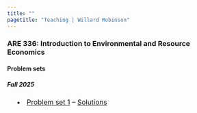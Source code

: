 ```yaml
---
title: ""
pagetitle: "Teaching | Willard Robinson"
---
```


<style>
    .section h3 {
        font-weight: bold;
        color: #aa2847;
        margin-bottom: 0.5em;
        text-align: center;
    }

    .section h4 {
        font-size: 24px;
        font-weight: underline;
        margin-bottom: 0.5em;
    }

    .section h5 {
        font-size: 20px;
        text-indent: 1em;
    }

  p {
    font-size: 18px;
  }

  li {
    font-size: 16px;
  }

  ul {
    list-style-position: inside;
  }
</style>

### ARE 336: Introduction to Environmental and Resource Economics

#### Problem sets

##### Fall 2025

<ul>
    <li>
    <a href="teaching/are-336/problem-sets/fall-2025/ps-1.pdf" target="_blank">Problem set 1</a>
    -- <a href="teaching/are-336/problem-sets/fall-2025/ps-1-solution.pdf" target="_blank">Solutions</a>
    </li>
</ul>
